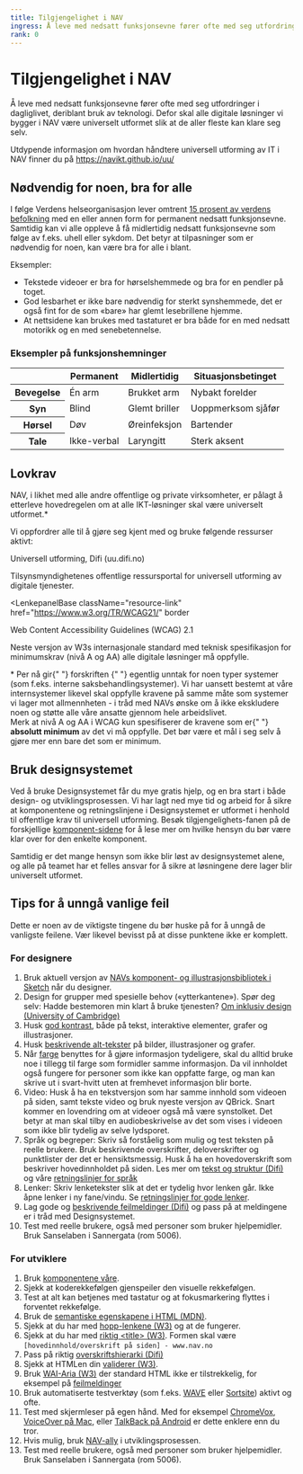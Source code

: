 ```yaml
---
title: Tilgjengelighet i NAV
ingress: Å leve med nedsatt funksjonsevne fører ofte med seg utfordringer i dagliglivet, deriblant bruk av teknologi. Defor skal alle digitale løsninger vi bygger i NAV være universelt utformet slik at de aller fleste kan klare seg selv.
rank: 0
---
```



# Tilgjengelighet i NAV

<Ingress>
 <p> Å leve med nedsatt funksjonsevne fører ofte med seg utfordringer i
  dagliglivet, deriblant bruk av teknologi. Defor skal alle digitale løsninger
  vi bygger i NAV være universelt utformet slik at de aller fleste kan klare seg
   selv.</p>
  
  <p>Utdypende informasjon om hvordan håndtere universell utforming av IT i NAV finner du på <a href="https://navikt.github.io/uu/">https://navikt.github.io/uu/</a></p>
</Ingress>

## Nødvendig for noen, bra for alle

I følge Verdens helseorganisasjon lever omtrent [15 prosent av verdens befolkning](https://www.who.int/disabilities/world_report/2011/report/en/) med en eller annen form for permanent nedsatt funksjonsevne. Samtidig kan vi alle oppleve å få midlertidig nedsatt funksjonsevne som følge av f.eks. uhell eller sykdom. Det betyr at tilpasninger som er nødvendig for noen, kan være bra for alle i blant.

<Panel className="panel--grey">
  <Undertittel>Eksempler:</Undertittel>
  <ul>
    <li>
      Tekstede videoer er bra for hørselshemmede og bra for en pendler på toget.
    </li>
    <li>
      God lesbarhet er ikke bare nødvendig for sterkt synshemmede, det er også
      fint for de som «bare» har glemt lesebrillene hjemme.
    </li>
    <li>
      At nettsidene kan brukes med tastaturet er bra både for en med nedsatt
      motorikk og en med senebetennelse.
    </li>
  </ul>
</Panel>

### Eksempler på funksjonshemninger

<table className="tabell">
  <thead>
    <tr>
      <th></th>
      <th>Permanent</th>
      <th>Midlertidig</th>
      <th>Situasjonsbetinget</th>
    </tr>
  </thead>
  <tbody>
    <tr>
      <th>Bevegelse</th>
      <td>Én arm</td>
      <td>Brukket arm</td>
      <td>Nybakt forelder</td>
    </tr>
    <tr>
      <th>Syn</th>
      <td>Blind</td>
      <td>Glemt briller</td>
      <td>Uoppmerksom sjåfør</td>
    </tr>
    <tr>
      <th>Hørsel</th>
      <td>Døv</td>
      <td>Øreinfeksjon</td>
      <td>Bartender</td>
    </tr>
    <tr>
      <th>Tale</th>
      <td>Ikke-verbal</td>
      <td>Laryngitt</td>
      <td>Sterk aksent</td>
    </tr>
  </tbody>
</table>

## Lovkrav

NAV, i likhet med alle andre offentlige og private virksomheter, er pålagt å etterleve hovedregelen om at alle IKT-løsninger skal være universelt utformet.\*

Vi oppfordrer alle til å gjøre seg kjent med og bruke følgende ressurser aktivt:

<LenkepanelBase className="resource-link" href="https://uu.difi.no" border>
  <div>
    <Undertittel className="lenkepanel__heading">
      Universell utforming, Difi (uu.difi.no)
    </Undertittel>
    <p>
      Tilsynsmyndighetenes offentlige ressursportal for universell utforming av
      digitale tjenester.
    </p>
  </div>
</LenkepanelBase>

<LenkepanelBase
  className="resource-link"
  href="https://www.w3.org/TR/WCAG21/"
  border
>
  <div>
    <Undertittel className="lenkepanel__heading">
      Web Content Accessibility Guidelines (WCAG) 2.1
    </Undertittel>
    <p>
      Neste versjon av W3s internasjonale standard med teknisk spesifikasjon for
      minimumskrav (nivå A og AA) alle digitale løsninger må oppfylle.
    </p>
  </div>
</LenkepanelBase>

<Alertstripe type="info">
  * Per nå gir{" "}
  <Lenke href="https://lovdata.no/dokument/SF/forskrift/2013-06-21-732">
    forskriften
  </Lenke>{" "}
  egentlig unntak for noen typer systemer (som f.eks. interne
  saksbehandlingsystemer). Vi har uansett bestemt at våre internsystemer likevel
  skal oppfylle kravene på samme måte som systemer vi lager mot allmennheten - i
  tråd med NAVs ønske om å ikke ekskludere noen og støtte alle våre ansatte
  gjennom hele arbeidslivet.
</Alertstripe>
<br />
<Alertstripe type="advarsel">
  Merk at nivå A og AA i WCAG kun spesifiserer de kravene som er{" "}
  <strong>absolutt minimum</strong> av det vi må oppfylle. Det bør være et mål i
  seg selv å gjøre mer enn bare det som er minimum.
</Alertstripe>

## Bruk designsystemet

Ved å bruke Designsystemet får du mye gratis hjelp, og en bra start i både design- og utviklingsprosessen. Vi har lagt ned mye tid og arbeid for å sikre at komponentene og retningslinjene i Designsystemet er utformet i henhold til offentlige krav til universell utforming. Besøk tilgjengelighets-fanen på de forskjellige [komponent-sidene](/components) for å lese mer om hvilke hensyn du bør være klar over for den enkelte komponent.

Samtidig er det mange hensyn som ikke blir løst av designsystemet alene, og alle på teamet har et felles ansvar for å sikre at løsningene dere lager blir universelt utformet.

## Tips for å unngå vanlige feil

Dette er noen av de viktigste tingene du bør huske på for å unngå de vanligste feilene. Vær likevel bevisst på at disse punktene ikke er komplett.

### For designere

1.  Bruk aktuell versjon av [NAVs komponent- og illustrasjonsbibliotek i Sketch](/resources/new-project#for-designere) når du designer.
2.  Design for grupper med spesielle behov («ytterkantene»). Spør deg selv: Hadde bestemoren min klart å bruke tjenesten? [Om inklusiv design (University of Cambridge)](http://www.inclusivedesigntoolkit.com/whatis/whatis.html)
3.  Husk [god kontrast](/resources/colors/accessibility#krav-til-kontrast), både på tekst, interaktive elementer, grafer og illustrasjoner.
4.  Husk [beskrivende alt-tekster](/accessibility/alt-text) på bilder, illustrasjoner og grafer.
5.  Når [farge](/resources/colors/accessibility) benyttes for å gjøre informasjon tydeligere, skal du alltid bruke noe i tillegg til farge som formidler samme informasjon. Da vil innholdet også fungere for personer som ikke kan oppfatte farge, og man kan skrive ut i svart-hvitt uten at fremhevet informasjon blir borte.
6.  Video: Husk å ha en tekstversjon som har samme innhold som videoen på siden, samt tekste video og bruk nyeste versjon av QBrick. Snart kommer en lovendring om at videoer også må være synstolket. Det betyr at man skal tilby en audiobeskrivelse av det som vises i videoen som ikke blir tydelig av selve lydsporet.
7.  Språk og begreper: Skriv så forståelig som mulig og test teksten på reelle brukere. Bruk beskrivende overskrifter, deloverskrifter og punktlister der det er hensiktsmessig. Husk å ha en hovedoverskrift som beskriver hovedinnholdet på siden. Les mer om [tekst og struktur (Difi)]([https://uu.difi.no/krav-og-regelverk/losningsforslag-web/tekst-og-struktur) og våre [retningslinjer for språk](https://design.nav.no/resources/language)
8.  Lenker: Skriv lenketekster slik at det er tydelig hvor lenken går. Ikke åpne lenker i ny fane/vindu. Se [retningslinjer for gode lenker](https://design.nav.no/components/lenke/accessibility).
9.  Lag gode og [beskrivende feilmeldinger (Difi)](https://uu.difi.no/krav-og-regelverk/losningsforslag-web/feilhandtering) og pass på at meldingene er i tråd med Designsystemet.
10. Test med reelle brukere, også med personer som bruker hjelpemidler. Bruk Sanselaben i Sannergata (rom 5006).

### For utviklere

1.  Bruk [komponentene våre](/components).
2.  Sjekk at koderekkefølgen gjenspeiler den visuelle rekkefølgen.
3.  Test at alt kan betjenes med tastatur og at fokusmarkering flyttes i forventet rekkefølge.
4.  Bruk de [semantiske egenskapene i HTML (MDN)](https://developer.mozilla.org/en-US/docs/Glossary/Semantics).
5.  Sjekk at du har med [hopp-lenkene (W3)](https://www.w3.org/TR/WCAG21/#bypass-blocks) og at de fungerer.
6.  Sjekk at du har med [riktig &lt;title&gt; (W3)](https://www.w3.org/TR/WCAG21/#page-titled). Formen skal være `[hovedinnhold/overskrift på siden] - www.nav.no`
7.  Pass på riktig [overskriftshierarki (Difi)](https://uu.difi.no/krav-og-regelverk/losningsforslag-web/tekst-og-struktur)
8.  Sjekk at HTMLen din [validerer (W3)](https://validator.w3.org).
9.  Bruk [WAI-Aria (W3)](https://www.w3.org/WAI/standards-guidelines/aria) der standard HTML ikke er tilstrekkelig, for eksempel på [feilmeldinger](https://www.w3.org/TR/WCAG21/#status-messages)
10. Bruk automatiserte testverktøy (som f.eks. [WAVE](https://wave.webaim.org) eller [Sortsite](https://www.powermapper.com/products/sortsite/)) aktivt og ofte.
11. Test med skjermleser på egen hånd. Med for eksempel [ChromeVox](https://www.chromevox.com), [VoiceOver på Mac](https://webaim.org/articles/voiceover/), eller [TalkBack på Android](https://support.google.com/accessibility/android/answer/6283677?hl=en) er dette enklere enn du tror.
12. Hvis mulig, bruk [NAV-ally](https://www.npmjs.com/package/nav-ally) i utviklingsprosessen.
13. Test med reelle brukere, også med personer som bruker hjelpemidler. Bruk Sanselaben i Sannergata (rom 5006).
